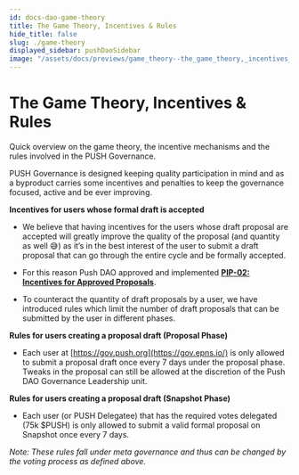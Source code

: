 ```yaml
---
id: docs-dao-game-theory
title: The Game Theory, Incentives & Rules
hide_title: false
slug: ./game-theory
displayed_sidebar: pushDaoSidebar
image: "/assets/docs/previews/game_theory--the_game_theory,_incentives_&_rules.png"
---
```


# The Game Theory, Incentives & Rules

Quick overview on the game theory, the incentive mechanisms and the rules involved in the PUSH Governance.

PUSH Governance is designed keeping quality participation in mind and as a byproduct carries some incentives and penalties to keep the governance focused, active and be ever improving.

**Incentives for users whose formal draft is accepted**

- We believe that having incentives for the users whose draft proposal are accepted will greatly improve the quality of the proposal (and quantity as well 😅) as it’s in the best interest of the user to submit a draft proposal that can go through the entire cycle and be formally accepted.

- For this reason Push DAO approved and implemented [**PIP-02: Incentives for Approved Proposals**](https://snapshot.org/#/pushdao.eth/proposal/0x1c928002d6cb8d563ff79dc06f1f28a5963f0ed81460765d937a7ad08a779215).

- To counteract the quantity of draft proposals by a user, we have introduced rules which limit the number of draft proposals that can be submitted by the user in different phases.

**Rules for users creating a proposal draft (Proposal Phase)**

- Each user at [https://gov.push.org](https://gov.epns.io/) is only allowed to submit a proposal draft once every 7 days under the proposal phase. Tweaks in the proposal can still be allowed at the discretion of the Push DAO Governance Leadership unit.

**Rules for users creating a proposal draft (Snapshot Phase)**

- Each user (or PUSH Delegatee) that has the required votes delegated (75k $PUSH) is only allowed to submit a valid formal proposal on Snapshot once every 7 days.

_Note: These rules fall under meta governance and thus can be changed by the voting process as defined above._
